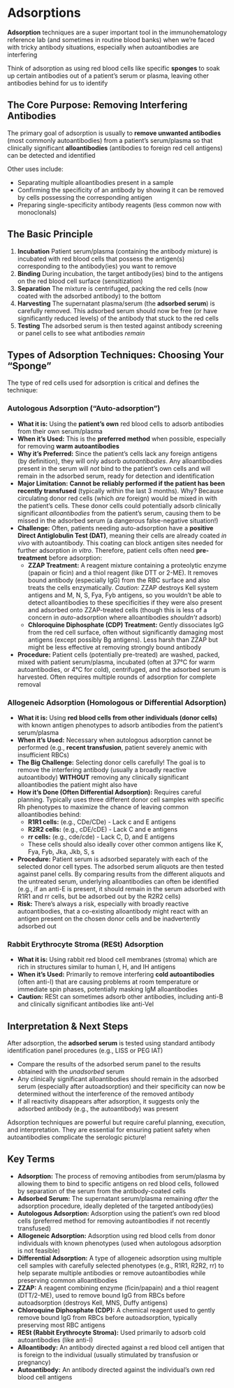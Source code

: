 # Adsorptions {-}

**Adsorption** techniques are a super important tool in the immunohematology reference lab (and sometimes in routine blood banks) when we're faced with tricky antibody situations, especially when autoantibodies are interfering

Think of adsorption as using red blood cells like specific **sponges** to soak up certain antibodies out of a patient's serum or plasma, leaving other antibodies behind for us to identify

## **The Core Purpose: Removing Interfering Antibodies** {-}

The primary goal of adsorption is usually to **remove unwanted antibodies** (most commonly autoantibodies) from a patient's serum/plasma so that clinically significant **alloantibodies** (antibodies to foreign red cell antigens) can be detected and identified

Other uses include:

*   Separating multiple alloantibodies present in a sample
*   Confirming the specificity of an antibody by showing it can be removed by cells possessing the corresponding antigen
*   Preparing single-specificity antibody reagents (less common now with monoclonals)

## **The Basic Principle** {-}

1.  **Incubation** Patient serum/plasma (containing the antibody mixture) is incubated with red blood cells that possess the antigen(s) corresponding to the antibody(ies) you want to remove
2.  **Binding** During incubation, the target antibody(ies) bind to the antigens on the red blood cell surface (sensitization)
3.  **Separation** The mixture is centrifuged, packing the red cells (now coated with the adsorbed antibody) to the bottom
4.  **Harvesting** The supernatant plasma/serum (the **adsorbed serum**) is carefully removed. This adsorbed serum should now be free (or have significantly reduced levels) of the antibody that stuck to the red cells
5.  **Testing** The adsorbed serum is then tested against antibody screening or panel cells to see what antibodies *remain*

## **Types of Adsorption Techniques: Choosing Your "Sponge"** {-}

The type of red cells used for adsorption is critical and defines the technique:

### **Autologous Adsorption ("Auto-adsorption")** {-}
*   **What it is:** Using the **patient's own** red blood cells to adsorb antibodies from their own serum/plasma
*   **When it's Used:** This is the **preferred method** when possible, especially for removing **warm autoantibodies**
*   **Why it's Preferred:** Since the patient's cells lack any foreign antigens (by definition), they will only adsorb *autoantibodies*. Any alloantibodies present in the serum will *not* bind to the patient's own cells and will remain in the adsorbed serum, ready for detection and identification
*   **Major Limitation:** **Cannot be reliably performed if the patient has been recently transfused** (typically within the last 3 months). Why? Because circulating donor red cells (which *are* foreign) would be mixed in with the patient's cells. These donor cells could potentially adsorb clinically significant *alloantibodies* from the patient's serum, causing them to be missed in the adsorbed serum (a dangerous false-negative situation!)
*   **Challenge:** Often, patients needing auto-adsorption have a **positive Direct Antiglobulin Test (DAT)**, meaning their cells are already coated *in vivo* with autoantibody. This coating can block antigen sites needed for further adsorption *in vitro*. Therefore, patient cells often need **pre-treatment** before adsorption:
    *   **ZZAP Treatment:** A reagent mixture containing a proteolytic enzyme (papain or ficin) and a thiol reagent (like DTT or 2-ME). It removes bound antibody (especially IgG) from the RBC surface and also treats the cells enzymatically. *Caution:* ZZAP destroys Kell system antigens and M, N, S, Fya, Fyb antigens, so you wouldn't be able to detect alloantibodies to these specificities if they were also present and adsorbed onto ZZAP-treated cells (though this is less of a concern in *auto*-adsorption where alloantibodies *shouldn't* adsorb)
    *   **Chloroquine Diphosphate (CDP) Treatment:** Gently dissociates IgG from the red cell surface, often without significantly damaging most antigens (except possibly Bg antigens). Less harsh than ZZAP but might be less effective at removing strongly bound antibody
*   **Procedure:** Patient cells (potentially pre-treated) are washed, packed, mixed with patient serum/plasma, incubated (often at 37°C for warm autoantibodies, or 4°C for cold), centrifuged, and the adsorbed serum is harvested. Often requires multiple rounds of adsorption for complete removal

### **Allogeneic Adsorption (Homologous or Differential Adsorption)** {-}
*   **What it is:** Using **red blood cells from other individuals (donor cells)** with known antigen phenotypes to adsorb antibodies from the patient's serum/plasma
*   **When it's Used:** Necessary when autologous adsorption cannot be performed (e.g., **recent transfusion**, patient severely anemic with insufficient RBCs)
*   **The Big Challenge:** Selecting donor cells carefully! The goal is to remove the interfering antibody (usually a broadly reactive autoantibody) **WITHOUT** removing any clinically significant alloantibodies the patient might also have
*   **How it's Done (Often Differential Adsorption):** Requires careful planning. Typically uses three different donor cell samples with specific Rh phenotypes to maximize the chance of leaving common alloantibodies behind:
    *   **R1R1 cells:** (e.g., CDe/CDe) - Lack c and E antigens
    *   **R2R2 cells:** (e.g., cDE/cDE) - Lack C and e antigens
    *   **rr cells:** (e.g., cde/cde) - Lack C, D, and E antigens
    *   These cells should also ideally cover other common antigens like K, Fya, Fyb, Jka, Jkb, S, s
*   **Procedure:** Patient serum is adsorbed separately with each of the selected donor cell types. The adsorbed serum aliquots are then tested against panel cells. By comparing results from the different aliquots and the untreated serum, underlying alloantibodies can often be identified (e.g., if an anti-E is present, it should remain in the serum adsorbed with R1R1 and rr cells, but be adsorbed out by the R2R2 cells)
*   **Risk:** There's always a risk, especially with broadly reactive autoantibodies, that a co-existing alloantibody might react with an antigen present on the chosen donor cells and be inadvertently adsorbed out

### **Rabbit Erythrocyte Stroma (RESt) Adsorption** {-}
*   **What it is:** Using rabbit red blood cell membranes (stroma) which are rich in structures similar to human I, H, and IH antigens
*   **When it's Used:** Primarily to remove interfering **cold autoantibodies** (often anti-I) that are causing problems at room temperature or immediate spin phases, potentially masking IgM alloantibodies
*   **Caution:** RESt can sometimes adsorb other antibodies, including anti-B and clinically significant antibodies like anti-Vel

## **Interpretation & Next Steps** {-}

After adsorption, the **adsorbed serum** is tested using standard antibody identification panel procedures (e.g., LISS or PEG IAT)

*   Compare the results of the adsorbed serum panel to the results obtained with the *unadsorbed* serum
*   Any clinically significant alloantibodies should remain in the adsorbed serum (especially after autoadsorption) and their specificity can now be determined without the interference of the removed antibody
*   If all reactivity disappears after adsorption, it suggests only the adsorbed antibody (e.g., the autoantibody) was present

Adsorption techniques are powerful but require careful planning, execution, and interpretation. They are essential for ensuring patient safety when autoantibodies complicate the serologic picture!

## **Key Terms** {-}

*   **Adsorption:** The process of removing antibodies from serum/plasma by allowing them to bind to specific antigens on red blood cells, followed by separation of the serum from the antibody-coated cells
*   **Adsorbed Serum:** The supernatant serum/plasma remaining *after* the adsorption procedure, ideally depleted of the targeted antibody(ies)
*   **Autologous Adsorption:** Adsorption using the patient's own red blood cells (preferred method for removing autoantibodies if not recently transfused)
*   **Allogeneic Adsorption:** Adsorption using red blood cells from donor individuals with known phenotypes (used when autologous adsorption is not feasible)
*   **Differential Adsorption:** A type of allogeneic adsorption using multiple cell samples with carefully selected phenotypes (e.g., R1R1, R2R2, rr) to help separate multiple antibodies or remove autoantibodies while preserving common alloantibodies
*   **ZZAP:** A reagent combining enzyme (ficin/papain) and a thiol reagent (DTT/2-ME), used to remove bound IgG from RBCs before autoadsorption (destroys Kell, MNS, Duffy antigens)
*   **Chloroquine Diphosphate (CDP):** A chemical reagent used to gently remove bound IgG from RBCs before autoadsorption, typically preserving most RBC antigens
*   **RESt (Rabbit Erythrocyte Stroma):** Used primarily to adsorb cold autoantibodies (like anti-I)
*   **Alloantibody:** An antibody directed against a red blood cell antigen that is foreign to the individual (usually stimulated by transfusion or pregnancy)
*   **Autoantibody:** An antibody directed against the individual's own red blood cell antigens
